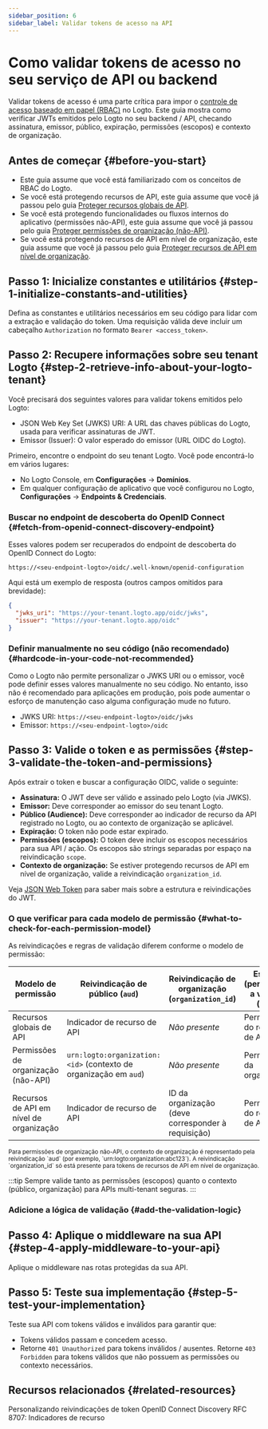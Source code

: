 ```yaml
---
sidebar_position: 6
sidebar_label: Validar tokens de acesso na API
---
```




# Como validar tokens de acesso no seu serviço de API ou backend

Validar tokens de acesso é uma parte crítica para impor o [controle de acesso baseado em papel (RBAC)](/authorization/role-based-access-control) no Logto. Este guia mostra como verificar JWTs emitidos pelo Logto no seu backend / API, checando assinatura, emissor, público, expiração, permissões (escopos) e contexto de organização.

## Antes de começar \{#before-you-start}

- Este guia assume que você está familiarizado com os conceitos de RBAC do Logto.
- Se você está protegendo recursos de API, este guia assume que você já passou pelo guia [Proteger recursos globais de API](/authorization/global-api-resources).
- Se você está protegendo funcionalidades ou fluxos internos do aplicativo (permissões não-API), este guia assume que você já passou pelo guia [Proteger permissões de organização (não-API)](/authorization/organization-permissions).
- Se você está protegendo recursos de API em nível de organização, este guia assume que você já passou pelo guia [Proteger recursos de API em nível de organização](/authorization/organization-level-api-resources).

## Passo 1: Inicialize constantes e utilitários \{#step-1-initialize-constants-and-utilities}

Defina as constantes e utilitários necessários em seu código para lidar com a extração e validação do token. Uma requisição válida deve incluir um cabeçalho `Authorization` no formato `Bearer <access_token>`.

<Tabs groupId="api-language">
  <TabItem value="node" label="Node.js">
    <NodeInit />
  </TabItem>
  <TabItem value="python" label="Python">
    <PythonInit />
  </TabItem>
  <TabItem value="go" label="Go">
    <GoInit />
  </TabItem>
  <TabItem value="java" label="Java">
    <JavaInit />
  </TabItem>
  <TabItem value="dotnet" label=".NET">
    <DotNetInit />
  </TabItem>
  <TabItem value="php" label="PHP">
    <PhpInit />
  </TabItem>
  <TabItem value="ruby" label="Ruby">
    <RubyInit />
  </TabItem>
  <TabItem value="rust" label="Rust">
    <RustInit />
  </TabItem>
</Tabs>

## Passo 2: Recupere informações sobre seu tenant Logto \{#step-2-retrieve-info-about-your-logto-tenant}

Você precisará dos seguintes valores para validar tokens emitidos pelo Logto:

- JSON Web Key Set (JWKS) URI: A URL das chaves públicas do Logto, usada para verificar assinaturas de JWT.
- Emissor (Issuer): O valor esperado do emissor (URL OIDC do Logto).

Primeiro, encontre o endpoint do seu tenant Logto. Você pode encontrá-lo em vários lugares:

- No Logto Console, em **Configurações** → **Domínios**.
- Em qualquer configuração de aplicativo que você configurou no Logto, **Configurações** → **Endpoints & Credenciais**.

### Buscar no endpoint de descoberta do OpenID Connect \{#fetch-from-openid-connect-discovery-endpoint}

Esses valores podem ser recuperados do endpoint de descoberta do OpenID Connect do Logto:

```
https://<seu-endpoint-logto>/oidc/.well-known/openid-configuration
```

Aqui está um exemplo de resposta (outros campos omitidos para brevidade):

```json
{
  "jwks_uri": "https://your-tenant.logto.app/oidc/jwks",
  "issuer": "https://your-tenant.logto.app/oidc"
}
```

### Definir manualmente no seu código (não recomendado) \{#hardcode-in-your-code-not-recommended}

Como o Logto não permite personalizar o JWKS URI ou o emissor, você pode definir esses valores manualmente no seu código. No entanto, isso não é recomendado para aplicações em produção, pois pode aumentar o esforço de manutenção caso alguma configuração mude no futuro.

- JWKS URI: `https://<seu-endpoint-logto>/oidc/jwks`
- Emissor: `https://<seu-endpoint-logto>/oidc`

## Passo 3: Valide o token e as permissões \{#step-3-validate-the-token-and-permissions}

Após extrair o token e buscar a configuração OIDC, valide o seguinte:

- **Assinatura:** O JWT deve ser válido e assinado pelo Logto (via JWKS).
- **Emissor:** Deve corresponder ao emissor do seu tenant Logto.
- **Público (Audience):** Deve corresponder ao indicador de recurso da API registrado no Logto, ou ao contexto de organização se aplicável.
- **Expiração:** O token não pode estar expirado.
- **Permissões (escopos):** O token deve incluir os escopos necessários para sua API / ação. Os escopos são strings separadas por espaço na reivindicação `scope`.
- **Contexto de organização:** Se estiver protegendo recursos de API em nível de organização, valide a reivindicação `organization_id`.

Veja [JSON Web Token](https://auth.wiki/jwt) para saber mais sobre a estrutura e reivindicações do JWT.

### O que verificar para cada modelo de permissão \{#what-to-check-for-each-permission-model}

As reivindicações e regras de validação diferem conforme o modelo de permissão:

| Modelo de permissão                     | Reivindicação de público (`aud`)                                 | Reivindicação de organização (`organization_id`)   | Escopos (permissões) a verificar (`scope`) |
| --------------------------------------- | ---------------------------------------------------------------- | -------------------------------------------------- | ------------------------------------------ |
| Recursos globais de API                 | Indicador de recurso de API                                      | _Não presente_                                     | Permissões do recurso de API               |
| Permissões de organização (não-API)     | `urn:logto:organization:<id>` (contexto de organização em `aud`) | _Não presente_                                     | Permissões da organização                  |
| Recursos de API em nível de organização | Indicador de recurso de API                                      | ID da organização (deve corresponder à requisição) | Permissões do recurso de API               |

<small>
  Para permissões de organização não-API, o contexto de organização é representado pela
  reivindicação `aud` (por exemplo, `urn:logto:organization:abc123`). A reivindicação
  `organization_id` só está presente para tokens de recursos de API em nível de organização.
</small>

:::tip
Sempre valide tanto as permissões (escopos) quanto o contexto (público, organização) para APIs multi-tenant seguras.
:::

### Adicione a lógica de validação \{#add-the-validation-logic}

<Tabs groupId="api-language">
  <TabItem value="node" label="Node.js">
    <NodeAddValidationLogic />
  </TabItem>
  <TabItem value="python" label="Python">
    <PythonAddValidationLogic />
  </TabItem>
  <TabItem value="go" label="Go">
    <GoAddValidationLogic />
  </TabItem>
  <TabItem value="java" label="Java">
    <JavaAddValidationLogic />
  </TabItem>
  <TabItem value="dotnet" label=".NET">
    <DotNetAddValidationLogic />
  </TabItem>
  <TabItem value="php" label="PHP">
    <PhpAddValidationLogic />
  </TabItem>
  <TabItem value="ruby" label="Ruby">
    <RubyAddValidationLogic />
  </TabItem>
  <TabItem value="rust" label="Rust">
    <RustAddValidationLogic />
  </TabItem>
</Tabs>

## Passo 4: Aplique o middleware na sua API \{#step-4-apply-middleware-to-your-api}

Aplique o middleware nas rotas protegidas da sua API.

<Tabs groupId="api-language">
  <TabItem value="node" label="Node.js">
    <NodeApplyMiddleware />
  </TabItem>
  <TabItem value="python" label="Python">
    <PythonApplyMiddleware />
  </TabItem>
  <TabItem value="go" label="Go">
    <GoApplyMiddleware />
  </TabItem>
  <TabItem value="java" label="Java">
    <JavaApplyMiddleware />
  </TabItem>
  <TabItem value="dotnet" label=".NET">
    <DotNetApplyMiddleware />
  </TabItem>
  <TabItem value="php" label="PHP">
    <PhpApplyMiddleware />
  </TabItem>
  <TabItem value="ruby" label="Ruby">
    <RubyApplyMiddleware />
  </TabItem>
  <TabItem value="rust" label="Rust">
    <RustApplyMiddleware />
  </TabItem>
</Tabs>

## Passo 5: Teste sua implementação \{#step-5-test-your-implementation}

Teste sua API com tokens válidos e inválidos para garantir que:

- Tokens válidos passam e concedem acesso.
- Retorne `401 Unauthorized` para tokens inválidos / ausentes. Retorne `403 Forbidden` para tokens válidos que não possuem as permissões ou contexto necessários.

## Recursos relacionados \{#related-resources}

<Url href="/developers/custom-token-claims">Personalizando reivindicações de token</Url>
<Url href="https://openid.net/specs/openid-connect-discovery-1_0.html">
  OpenID Connect Discovery
</Url>
<Url href="https://www.rfc-editor.org/rfc/rfc8707.html">RFC 8707: Indicadores de recurso</Url>
